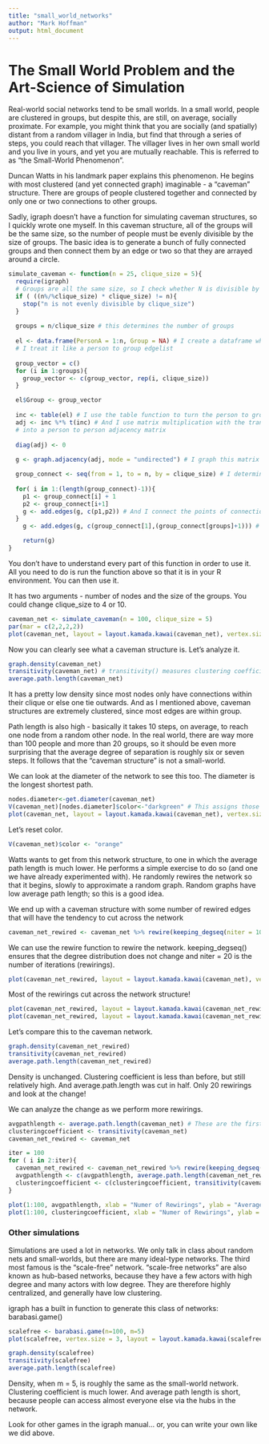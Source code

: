 ```yaml
---
title: "small_world_networks"
author: "Mark Hoffman"
output: html_document
---
```

# The Small World Problem and the Art-Science of Simulation

Real-world social networks tend to be small worlds.  In a small world, people are clustered in groups, but despite this, are still, on average, socially proximate. For example, you might think that you are socially (and spatially) distant from a random villager in India, but find that through a series of steps, you could reach that villager. The villager lives in her own small world and you live in yours, and yet you are mutually reachable. This is referred to as "the Small-World Phenomenon".

Duncan Watts in his landmark paper explains this phenomenon. He begins with most clustered (and yet connected graph) imaginable - a "caveman" structure. There are groups of people clustered together and connected by only one or two connections to other groups.  

Sadly, igraph doesn't have a function for simulating caveman structures, so I quickly wrote one myself. In this caveman structure, all of the groups will be the same size, so the number of people must be evenly divisible by the size of groups. The basic idea is to generate a bunch of fully connected groups and then connect them by an edge or two so that they are arrayed around a circle.  

```r

simulate_caveman <- function(n = 25, clique_size = 5){
  require(igraph)
  # Groups are all the same size, so I check whether N is divisible by the size of groups
  if ( ((n%/%clique_size) * clique_size) != n){
    stop("n is not evenly divisible by clique_size")
  }
  
  groups = n/clique_size # this determines the number of groups
  
  el <- data.frame(PersonA = 1:n, Group = NA) # I create a dataframe which has people and the groups they are in
  # I treat it like a person to group edgelist
  
  group_vector = c()
  for (i in 1:groups){
    group_vector <- c(group_vector, rep(i, clique_size))
  }  

  el$Group <- group_vector
  
  inc <- table(el) # I use the table function to turn the person to group edgelist into an incidence matrix
  adj <- inc %*% t(inc) # And I use matrix multiplication with the transpose to turn the person to group incidence matrix
  # into a person to person adjacency matrix
  
  diag(adj) <- 0 
  
  g <- graph.adjacency(adj, mode = "undirected") # I graph this matrix

  group_connect <- seq(from = 1, to = n, by = clique_size) # I determine the points of connection using a sequence funciton
  
  for( i in 1:(length(group_connect)-1)){
    p1 <- group_connect[i] + 1
    p2 <- group_connect[i+1]
    g <- add.edges(g, c(p1,p2)) # And I connect the points of connection using add.edges
  }
    g <- add.edges(g, c(group_connect[1],(group_connect[groups]+1))) # finally I connect the ends of the structure so that it forms a circle

    return(g)    
}
```

You don't have to understand every part of this function in order to use it. All you need to do is run the function above so that it is in your R environment. You can then use it.

It has two arguments - number of nodes and the size of the groups. You could change clique_size to 4 or 10.

```r
caveman_net <- simulate_caveman(n = 100, clique_size = 5) 
par(mar = c(2,2,2,2))
plot(caveman_net, layout = layout.kamada.kawai(caveman_net), vertex.size = 2, vertex.label = NA, vertex.color = "grey80")
```

Now you can clearly see what a caveman structure is. Let's analyze it.

```r
graph.density(caveman_net)
transitivity(caveman_net) # transitivity() measures clustering coefficient, which essentially says, how clustered is the network overall
average.path.length(caveman_net)
```

It has a pretty low density since most nodes only have connections within their clique or else one tie outwards. And as I mentioned above, caveman structures are extremely clustered, since most edges are within group.

Path length is also high - basically it takes 10 steps, on average, to reach one node from a random other node. In the real world, there are way more than 100 people and more than 20 groups, so it should be even more surprising that the average degree of separation is roughly six or seven steps. It follows that the "caveman structure" is not a small-world.

We can look at the diameter of the network to see this too. The diameter is the longest shortest path.

```r
nodes.diameter<-get.diameter(caveman_net)
V(caveman_net)[nodes.diameter]$color<-"darkgreen" # This assigns those nodes the color darkgreen.
plot(caveman_net, layout = layout.kamada.kawai(caveman_net), vertex.size = 2, vertex.label = NA)
```

Let's reset color.

```r
V(caveman_net)$color <- "orange"
```

Watts wants to get from this network structure, to one in which the average path length is much lower. He performs a simple exercise to do so (and one we have already experimented with). He randomly rewires the network so that it begins, slowly to approximate a random graph. Random graphs have low average path length; so this is a good idea.

We end up with a caveman structure with some number of rewired edges that will have the tendency to cut across the network

```r
caveman_net_rewired <- caveman_net %>% rewire(keeping_degseq(niter = 1000))
```

We can use the rewire function to rewire the network. keeping_degseq() ensures that the degree distribution does not change and niter = 20 is the number of iterations (rewirings).

```r
plot(caveman_net_rewired, layout = layout.kamada.kawai(caveman_net), vertex.size = 2, vertex.label=NA)
```

Most of the rewirings cut across the network structure!

```r
plot(caveman_net_rewired, layout = layout.kamada.kawai(caveman_net_rewired), vertex.size = 2, vertex.label=NA) # Here it is laid out properly
plot(caveman_net_rewired, layout = layout.kamada.kawai(caveman_net_rewired), vertex.size = 2, vertex.label = NA, vertex.color = "grey80")
```

Let's compare this to the caveman network.

```r
graph.density(caveman_net_rewired) 
transitivity(caveman_net_rewired) 
average.path.length(caveman_net_rewired)
```
Density is unchanged. Clustering coefficient is less than before, but still relatively high. And average.path.length was cut in half. Only 20 rewirings and look at the change!

We can analyze the change as we perform more rewirings. 

```r
avgpathlength <- average.path.length(caveman_net) # These are the first observation
clusteringcoefficient <- transitivity(caveman_net)
caveman_net_rewired <- caveman_net

iter = 100
for ( i in 2:iter){
  caveman_net_rewired <- caveman_net_rewired %>% rewire(keeping_degseq(niter = 1))
  avgpathlength <- c(avgpathlength, average.path.length(caveman_net_rewired)) # We are just appending the result to a vector
  clusteringcoefficient <- c(clusteringcoefficient, transitivity(caveman_net_rewired))
}

plot(1:100, avgpathlength, xlab = "Numer of Rewirings", ylab = "Average Path Length", main = "Caveman", type = "l")
plot(1:100, clusteringcoefficient, xlab = "Numer of Rewirings", ylab = "Clustering Coefficient", main = "Caveman", type = "l")
```

### Other simulations

Simulations are used a lot in networks. We only talk in class about random nets and small-worlds, but there are many ideal-type networks. The third most famous is the "scale-free" network. "scale-free networks" are also known as hub-based networks, because they have a few actors with high degree and many actors with low degree. They are therefore highly centralized, and generally have low clustering. 

igraph has a built in function to generate this class of networks: barabasi.game()

```r
scalefree <- barabasi.game(n=100, m=5)
plot(scalefree, vertex.size = 3, layout = layout.kamada.kawai(scalefree), edge.arrow.size = .1, vertex.label=NA)

graph.density(scalefree)
transitivity(scalefree) 
average.path.length(scalefree)
```

Density, when m = 5, is roughly the same as the small-world network. Clustering coefficient is much lower. And average path length is short, because people can access almost everyone else via the hubs in the network.

Look for other games in the igraph manual... or, you can write your own like we did above.
